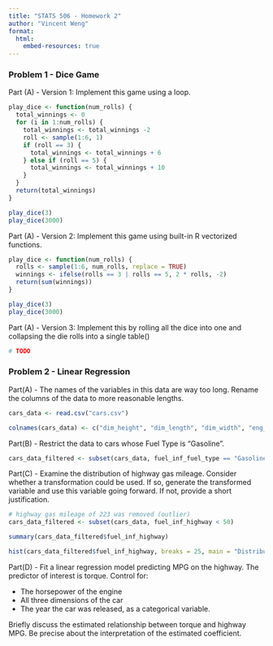 ```yaml
---
title: "STATS 506 - Homework 2"
author: "Vincent Weng"
format:
  html:
    embed-resources: true
---
```


<h3>Problem 1 - Dice Game</h3>

Part (A) - Version 1: Implement this game using a loop.
```r
play_dice <- function(num_rolls) {
  total_winnings <- 0
  for (i in 1:num_rolls) {
    total_winnings <- total_winnings -2 
    roll <- sample(1:6, 1)
    if (roll == 3) {
      total_winnings <- total_winnings + 6
    } else if (roll == 5) {
      total_winnings <- total_winnings + 10
    }
  }
  return(total_winnings)
}

play_dice(3)
play_dice(3000)
```


Part (A) - Version 2: Implement this game using built-in R vectorized functions.
```r
play_dice <- function(num_rolls) {
  rolls <- sample(1:6, num_rolls, replace = TRUE)
  winnings <- ifelse(rolls == 3 | rolls == 5, 2 * rolls, -2)
  return(sum(winnings))
}

play_dice(3)
play_dice(3000)
```


Part (A) - Version 3: Implement this by rolling all the dice into one and collapsing the die rolls into a single table()
```r
# TODO
```



<h3>Problem 2 - Linear Regression</h3>

Part(A) - The names of the variables in this data are way too long. Rename the columns of the data to more reasonable lengths.
```r
cars_data <- read.csv("cars.csv")

colnames(cars_data) <- c("dim_height", "dim_length", "dim_width", "eng_inf_drive_line", "eng_inf_eng_type", "eng_inf_hybrid", "eng_inf_num_forward_gears", "eng_inf_transmission", "fuel_inf_city", "fuel_inf_fuel_type", "fuel_inf_highway", "id_classification", "id_id", "id_make", "id_model_year", "id_year", "eng_inf_eng_stat_horsepower", "eng_inf_eng_stat_torque")
```


Part(B) - Restrict the data to cars whose Fuel Type is “Gasoline”.
```r
cars_data_filtered <- subset(cars_data, fuel_inf_fuel_type == "Gasoline")
```


Part(C) - Examine the distribution of highway gas mileage. Consider whether a transformation could be used. If so, generate the transformed variable and use this variable going forward. If not, provide a short justification.
```r
# highway gas mileage of 223 was removed (outlier)
cars_data_filtered <- subset(cars_data, fuel_inf_highway < 50)

summary(cars_data_filtered$fuel_inf_highway)

hist(cars_data_filtered$fuel_inf_highway, breaks = 25, main = "Distribution of highway gas mileage", xlab = "highway gas mileage", col = "blue")
```
Part(D) - Fit a linear regression model predicting MPG on the highway. The predictor of interest is torque. Control for:

- The horsepower of the engine
- All three dimensions of the car
- The year the car was released, as a categorical variable.

Briefly discuss the estimated relationship between torque and highway MPG. Be precise about the interpretation of the estimated coefficient.






